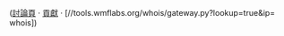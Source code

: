<span class="plainlinks">[[User:{{{1}}}|{{{1}}}]] ([[User talk:{{{1}}}|討論頁]] · [[Special:Contributions/{{{1}}}|貢獻]] · [//tools.wmflabs.org/whois/gateway.py?lookup=true&ip={{{1}}} whois])</span><noinclude>{{Documentation}}</noinclude>